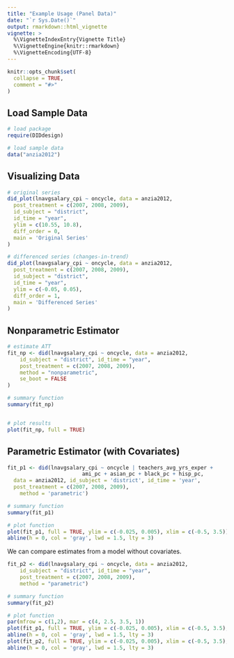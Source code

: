 ```yaml
---
title: "Example Usage (Panel Data)"
date: "`r Sys.Date()`"
output: rmarkdown::html_vignette
vignette: >
  %\VignetteIndexEntry{Vignette Title}
  %\VignetteEngine{knitr::rmarkdown}
  %\VignetteEncoding{UTF-8}
---
```


```r
knitr::opts_chunk$set(
  collapse = TRUE,
  comment = "#>"
)
```


## Load Sample Data


```r
# load package
require(DIDdesign)

# load sample data
data("anzia2012")

```


## Visualizing Data

```r
# original series 
did_plot(lnavgsalary_cpi ~ oncycle, data = anzia2012,
  post_treatment = c(2007, 2008, 2009),
  id_subject = "district",
  id_time = "year",
  ylim = c(10.55, 10.8),
  diff_order = 0,
  main = 'Original Series'
)

# differenced series (changes-in-trend)
did_plot(lnavgsalary_cpi ~ oncycle, data = anzia2012,
  post_treatment = c(2007, 2008, 2009),
  id_subject = "district",
  id_time = "year",
  ylim = c(-0.05, 0.05),
  diff_order = 1,
  main = 'Differenced Series'
)
```

## Nonparametric Estimator


```r
# estimate ATT
fit_np <- did(lnavgsalary_cpi ~ oncycle, data = anzia2012,
	id_subject = "district", id_time = "year",
	post_treatment = c(2007, 2008, 2009),
	method = "nonparametric",
	se_boot = FALSE
)

# summary function
summary(fit_np)


# plot results
plot(fit_np, full = TRUE)
```


## Parametric Estimator (with Covariates)

```r
fit_p1 <- did(lnavgsalary_cpi ~ oncycle | teachers_avg_yrs_exper +
						ami_pc + asian_pc + black_pc + hisp_pc,
  data = anzia2012, id_subject = 'district', id_time = 'year',
  post_treatment = c(2007, 2008, 2009),
	method = 'parametric')
```
```r
# summary function
summary(fit_p1)

# plot function
plot(fit_p1, full = TRUE, ylim = c(-0.025, 0.005), xlim = c(-0.5, 3.5))
abline(h = 0, col = 'gray', lwd = 1.5, lty = 3)
```


We can compare estimates from a model without covariates.

```r
fit_p2 <- did(lnavgsalary_cpi ~ oncycle, data = anzia2012,
	id_subject = "district", id_time = "year",
	post_treatment = c(2007, 2008, 2009),
	method = "parametric")

```


```r
# summary function
summary(fit_p2)

# plot function
par(mfrow = c(1,2), mar = c(4, 2.5, 3.5, 1))
plot(fit_p1, full = TRUE, ylim = c(-0.025, 0.005), xlim = c(-0.5, 3.5), main = "With Covariates")
abline(h = 0, col = 'gray', lwd = 1.5, lty = 3)
plot(fit_p2, full = TRUE, ylim = c(-0.025, 0.005), xlim = c(-0.5, 3.5), main = 'Without Covariates')
abline(h = 0, col = 'gray', lwd = 1.5, lty = 3)
```
